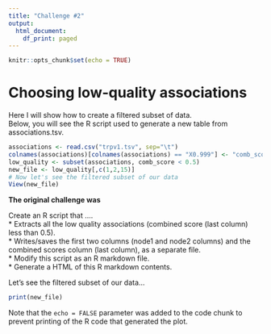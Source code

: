 ---
title: "Challenge #2"
output:
  html_document:
    df_print: paged
---

```{r setup, include=FALSE}
knitr::opts_chunk$set(echo = TRUE)
```

# Choosing low-quality associations
Here I will show how to create a filtered subset of data.  
Below, you will see the R script used to generate a new table from associations.tsv.  

```{r data}
associations <- read.csv("trpv1.tsv", sep="\t")
colnames(associations)[colnames(associations) == "X0.999"] <- "comb_score"
low_quality <- subset(associations, comb_score < 0.5)
new_file <- low_quality[,c(1,2,15)]
# Now let's see the filtered subset of our data
View(new_file)

```

**The original challenge was**

  Create an R script that ….  
 * Extracts all the low quality associations (combined score (last column) less than 0.5).  
 * Writes/saves the first two columns (node1 and node2 columns) and the combined scores column (last column), as a separate file.  
 * Modify this script as an R markdown file.  
 * Generate a HTML of this R markdown contents.  
 
 Let's see the filtered subset of our data...  
```{r associations, echo=FALSE}
print(new_file)
```

Note that the `echo = FALSE` parameter was added to the code chunk to prevent printing of the R code that generated the plot.
